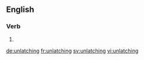 ==English==

===Verb===
{{head|en}}

# {{present participle of|unlatch|lang=en}}

[[de:unlatching]]
[[fr:unlatching]]
[[sv:unlatching]]
[[vi:unlatching]]